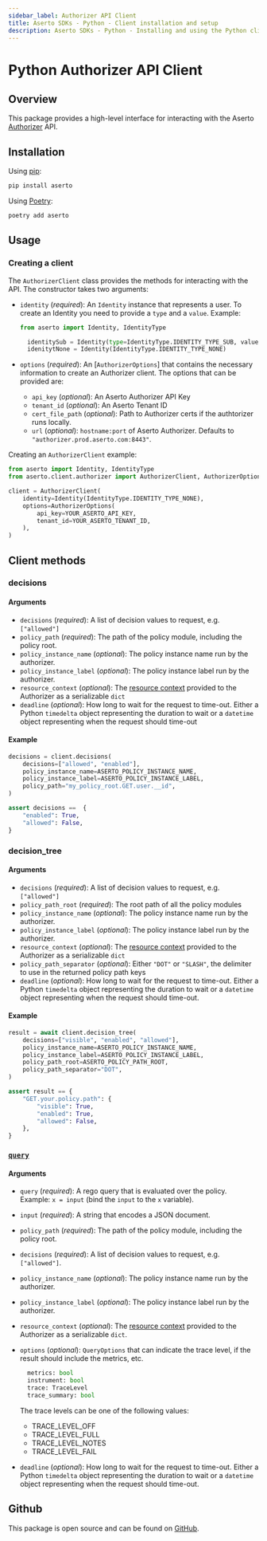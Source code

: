 ```yaml
---
sidebar_label: Authorizer API Client
title: Aserto SDKs - Python - Client installation and setup
description: Aserto SDKs - Python - Installing and using the Python client
---
```


# Python Authorizer API Client

## Overview

This package provides a high-level interface for interacting with the Aserto [Authorizer](/docs/authorizer-guide/overview) API.

## Installation

Using [pip](https://pip.pypa.io):

```sh
pip install aserto
```

Using [Poetry](https://python-poetry.org):

```sh
poetry add aserto
```

## Usage

### Creating a client

The `AuthorizerClient` class provides the methods for interacting with the API. The constructor takes
two arguments:

- `identity` (_required_): An `Identity` instance that represents a user. To create an Identity you need to provide a `type` and a `value`. Example:

  ```py
  from aserto import Identity, IdentityType

    identitySub = Identity(type=IdentityType.IDENTITY_TYPE_SUB, value=identity)
    idenitytNone = Identity(IdentityType.IDENTITY_TYPE_NONE)
  ```
- `options` (_required_): An [`AuthorizerOptions`] that contains the necessary information to create an Authorizer client. The options that can be provided are:
    - `api_key` (_optional_): An Aserto Authorizer API Key
    - `tenant_id` (_optional_): An Aserto Tenant ID
    - `cert_file_path` (_optional_): Path to Authorizer certs if the authtorizer runs locally.
    - `url` (_optional_): `hostname:port` of Aserto Authorizer. Defaults to `"authorizer.prod.aserto.com:8443"`.

Creating an `AuthorizerClient` example:
```py
from aserto import Identity, IdentityType
from aserto.client.authorizer import AuthorizerClient, AuthorizerOptions

client = AuthorizerClient(
    identity=Identity(IdentityType.IDENTITY_TYPE_NONE),
    options=AuthorizerOptions(
        api_key=YOUR_ASERTO_API_KEY,
        tenant_id=YOUR_ASERTO_TENANT_ID,
    ),
)
```

## Client methods

### decisions

#### Arguments

- `decisions` (_required_): A list of decision values to request, e.g. `["allowed"]`
- `policy_path` (_required_): The path of the policy module, including the policy root.
- `policy_instance_name` (_optional_): The policy instance name run by the authorizer.
- `policy_instance_label` (_optional_): The policy instance label run by the authorizer.
- `resource_context` (_optional_): The [resource context](/docs/authorizer-guide/resource-context) provided to the Authorizer as a serializable `dict`
- `deadline` (_optional_): How long to wait for the request to time-out.
  Either a Python `timedelta` object representing the duration to wait or a `datetime` object
  representing when the request should time-out

#### Example

```py
decisions = client.decisions(
    decisions=["allowed", "enabled"],
    policy_instance_name=ASERTO_POLICY_INSTANCE_NAME,
    policy_instance_label=ASERTO_POLICY_INSTANCE_LABEL,
    policy_path="my_policy_root.GET.user.__id",
)

assert decisions ==  {
    "enabled": True,
    "allowed": False,
}
```

### decision_tree

#### Arguments

- `decisions` (_required_): A list of decision values to request, e.g. `["allowed"]`
- `policy_path_root` (_required_): The root path of all the policy modules
- `policy_instance_name` (_optional_): The policy instance name run by the authorizer.
- `policy_instance_label` (_optional_): The policy instance label run by the authorizer.
- `resource_context` (_optional_): The [resource context](/docs/authorizer-guide/resource-context) provided to the Authorizer as a serializable `dict`
- `policy_path_separator` (_optional_): Either `"DOT"` or `"SLASH"`, the delimiter to use in the returned policy path keys
- `deadline` (_optional_): How long to wait for the request to time-out.
  Either a Python `timedelta` object representing the duration to wait or a `datetime` object
  representing when the request should time-out.

#### Example

```py
result = await client.decision_tree(
    decisions=["visible", "enabled", "allowed"],
    policy_instance_name=ASERTO_POLICY_INSTANCE_NAME,
    policy_instance_label=ASERTO_POLICY_INSTANCE_LABEL,
    policy_path_root=ASERTO_POLICY_PATH_ROOT,
    policy_path_separator="DOT",
)

assert result == {
    "GET.your.policy.path": {
        "visible": True,
        "enabled": True,
        "allowed": False,
    },
}
```

### [`query`](/docs/authorizer-guide/query)

#### Arguments

- `query` (_required_): A rego query that is evaluated over the policy. Example: `x = input` (bind the `input` to the `x` variable).
- `input` (_required_): A string that encodes a JSON document.
- `policy_path` (_required_): The path of the policy module, including the policy root.
- `decisions` (_required_): A list of decision values to request, e.g. `["allowed"]`.
- `policy_instance_name` (_optional_): The policy instance name run by the authorizer.
- `policy_instance_label` (_optional_): The policy instance label run by the authorizer.
- `resource_context` (_optional_): The [resource context](/docs/authorizer-guide/resource-context) provided to the Authorizer as a serializable `dict`.
- `options` (_optional_): `QueryOptions` that can indicate the trace level, if the result should include the metrics, etc.
  ```py
    metrics: bool
    instrument: bool
    trace: TraceLevel
    trace_summary: bool
  ```
  The trace levels can be one of the following values:

  - TRACE_LEVEL_OFF
  - TRACE_LEVEL_FULL
  - TRACE_LEVEL_NOTES
  - TRACE_LEVEL_FAIL
- `deadline` (_optional_): How long to wait for the request to time-out.
  Either a Python `timedelta` object representing the duration to wait or a `datetime` object
  representing when the request should time-out.

## Github

This package is open source and can be found on [GitHub](https://github.com/aserto-dev/aserto-python).
